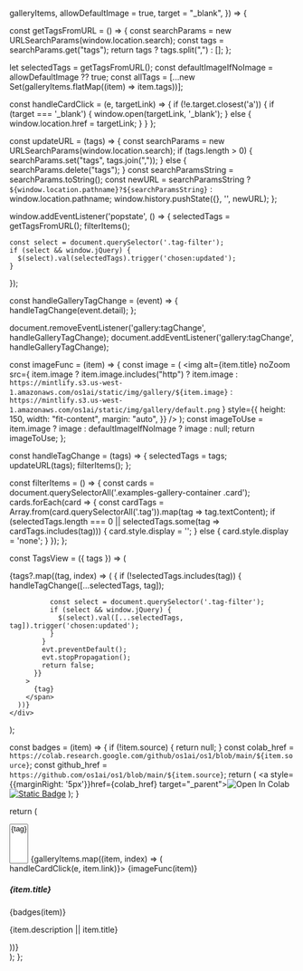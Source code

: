   galleryItems,
  allowDefaultImage = true,
  target = "_blank",
}) => {

const getTagsFromURL = () => {
const searchParams = new URLSearchParams(window.location.search);
const tags = searchParams.get("tags");
return tags ? tags.split(",") : [];
};

let selectedTags = getTagsFromURL();
const defaultImageIfNoImage = allowDefaultImage ?? true;
const allTags = [...new Set(galleryItems.flatMap((item) => item.tags))];

const handleCardClick = (e, targetLink) => {
if (!e.target.closest('a')) {
if (target === '\_blank') {
window.open(targetLink, '\_blank');
} else {
window.location.href = targetLink;
}
}
};

const updateURL = (tags) => {
const searchParams = new URLSearchParams(window.location.search);
if (tags.length > 0) {
searchParams.set("tags", tags.join(","));
} else {
searchParams.delete("tags");
}
const searchParamsString = searchParams.toString();
const newURL = searchParamsString ? `${window.location.pathname}?${searchParamsString}` : window.location.pathname;
window.history.pushState({}, '', newURL);
};

window.addEventListener('popstate', () => {
selectedTags = getTagsFromURL();
filterItems();

    const select = document.querySelector('.tag-filter');
    if (select && window.jQuery) {
      $(select).val(selectedTags).trigger('chosen:updated');
    }

});

const handleGalleryTagChange = (event) => {
handleTagChange(event.detail);
};

document.removeEventListener('gallery:tagChange', handleGalleryTagChange);
document.addEventListener('gallery:tagChange', handleGalleryTagChange);

const imageFunc = (item) => {
const image = (
<img
alt={item.title}
noZoom
src={
item.image
? item.image.includes("http")
? item.image
: `https://mintlify.s3.us-west-1.amazonaws.com/os1ai/static/img/gallery/${item.image}`
: `https://mintlify.s3.us-west-1.amazonaws.com/os1ai/static/img/gallery/default.png`
}
style={{
          height: 150,
          width: "fit-content",
          margin: "auto",
        }}
/>
);
const imageToUse = item.image
? image
: defaultImageIfNoImage
? image
: null;
return imageToUse;
};

const handleTagChange = (tags) => {
selectedTags = tags;
updateURL(tags);
filterItems();
};

const filterItems = () => {
const cards = document.querySelectorAll('.examples-gallery-container .card');
cards.forEach(card => {
const cardTags = Array.from(card.querySelectorAll('.tag')).map(tag => tag.textContent);
if (selectedTags.length === 0 || selectedTags.some(tag => cardTags.includes(tag))) {
card.style.display = '';
} else {
card.style.display = 'none';
}
});
};

const TagsView = ({ tags }) => (
<div className="tags-container">
{tags?.map((tag, index) => (
<span
className="tag"
key={index}
onClick={(evt) => {
if (!selectedTags.includes(tag)) {
handleTagChange([...selectedTags, tag]);

              const select = document.querySelector('.tag-filter');
              if (select && window.jQuery) {
                $(select).val([...selectedTags, tag]).trigger('chosen:updated');
              }
            }
            evt.preventDefault();
            evt.stopPropagation();
            return false;
          }}
        >
          {tag}
        </span>
      ))}
    </div>

);

const badges = (item) => {
if (!item.source) {
return null;
}
const colab_href = `https://colab.research.google.com/github/os1ai/os1/blob/main/${item.source}`;
const github_href = `https://github.com/os1ai/os1/blob/main/${item.source}`;
return (<span class="badges">
<a style={{marginRight: '5px'}}href={colab_href} target="\_parent"><img noZoom src="https://colab.research.google.com/assets/colab-badge.svg" alt="Open In Colab"/></a>
<a href={github_href} target="_parent"><img noZoom alt="Static Badge" src="https://img.shields.io/badge/Open%20on%20GitHub-grey?logo=github"/></a>
</span>
);
}

return (
<div className="examples-gallery-container">
<select
        multiple
        className="tag-filter"
        data-placeholder="Filter by tags"
      >
{allTags.map(tag => (
<option key={tag} value={tag}>
{tag}
</option>
))}
</select>
<CardGroup cols={3}>
{galleryItems.map((item, index) => (
<Card key={index}>
<div className="card-container" onClick={(e) => handleCardClick(e, item.link)}>
{imageFunc(item)}
<h5 className="card-title">{item.title}</h5>
{badges(item)}
<p className="card-description">{item.description || item.title}</p>
<TagsView tags={item.tags} />
</div>
</Card>
))}
</CardGroup>
</div>
);
};
